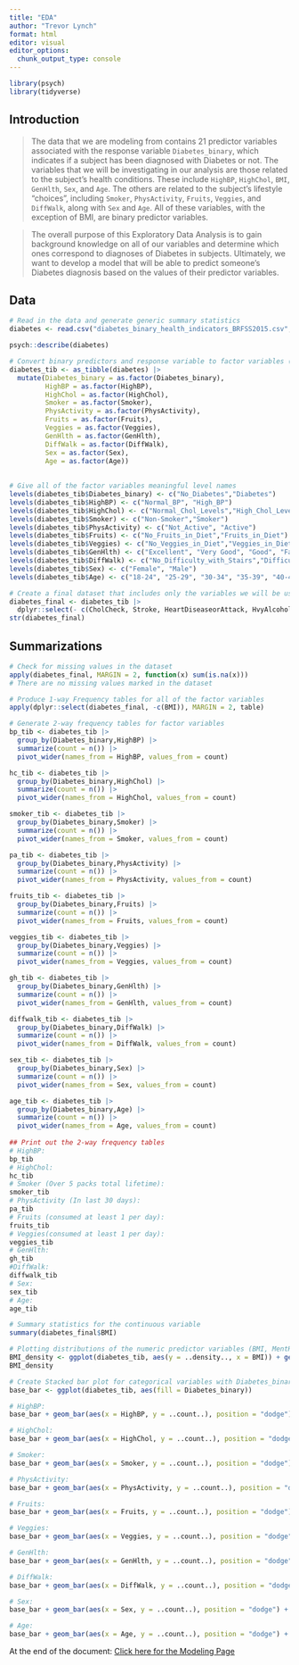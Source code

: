 ```yaml
---
title: "EDA"
author: "Trevor Lynch"
format: html
editor: visual
editor_options: 
  chunk_output_type: console
---
```


```r
library(psych)
library(tidyverse)
```


## Introduction

> The data that we are modeling from contains 21 predictor variables associated with the response variable `Diabetes_binary`, which indicates if a subject has been diagnosed with Diabetes or not. The variables that we will be investigating in our analysis are those related to the subject's health conditions. These include `HighBP`, `HighChol`, `BMI`, `GenHlth`, `Sex`, and `Age`. The others are related to the subject's lifestyle "choices", including `Smoker`, `PhysActivity`, `Fruits`, `Veggies`, and `DiffWalk`, along with `Sex` and `Age`. All of these variables, with the exception of BMI, are binary predictor variables.

> The overall purpose of this Exploratory Data Analysis is to gain background knowledge on all of our variables and determine which ones correspond to diagnoses of Diabetes in subjects. Ultimately, we want to develop a model that will be able to predict someone's Diabetes diagnosis based on the values of their predictor variables.


## Data
```r
# Read in the data and generate generic summary statistics
diabetes <- read.csv("diabetes_binary_health_indicators_BRFSS2015.csv", header = T)

psych::describe(diabetes)
```


```r
# Convert binary predictors and response variable to factor variables (Not converting BMI)
diabetes_tib <- as_tibble(diabetes) |>
  mutate(Diabetes_binary = as.factor(Diabetes_binary),
         HighBP = as.factor(HighBP),
         HighChol = as.factor(HighChol),
         Smoker = as.factor(Smoker),
         PhysActivity = as.factor(PhysActivity),
         Fruits = as.factor(Fruits),
         Veggies = as.factor(Veggies),
         GenHlth = as.factor(GenHlth),
         DiffWalk = as.factor(DiffWalk),
         Sex = as.factor(Sex),
         Age = as.factor(Age))
         
         
# Give all of the factor variables meaningful level names
levels(diabetes_tib$Diabetes_binary) <- c("No_Diabetes","Diabetes")
levels(diabetes_tib$HighBP) <- c("Normal_BP", "High_BP")
levels(diabetes_tib$HighChol) <- c("Normal_Chol_Levels","High_Chol_Levels")
levels(diabetes_tib$Smoker) <- c("Non-Smoker","Smoker")
levels(diabetes_tib$PhysActivity) <- c("Not_Active", "Active")
levels(diabetes_tib$Fruits) <- c("No_Fruits_in_Diet","Fruits_in_Diet")
levels(diabetes_tib$Veggies) <- c("No_Veggies_in_Diet","Veggies_in_Diet")
levels(diabetes_tib$GenHlth) <- c("Excellent", "Very Good", "Good", "Fair", "Poor")
levels(diabetes_tib$DiffWalk) <- c("No_Difficulty_with_Stairs","Difficulty_with_Stairs")
levels(diabetes_tib$Sex) <- c("Female", "Male")
levels(diabetes_tib$Age) <- c("18-24", "25-29", "30-34", "35-39", "40-44", "45-49", "50-54", "55-59", "60-64", "65-69", "70-74", "75-79", "80+")

# Create a final dataset that includes only the variables we will be using in our analysis
diabetes_final <- diabetes_tib |>
  dplyr::select(- c(CholCheck, Stroke, HeartDiseaseorAttack, HvyAlcoholConsump, MentHlth, PhysHlth, AnyHealthcare, NoDocbcCost, Education, Income))
str(diabetes_final)
```


## Summarizations
```r
# Check for missing values in the dataset
apply(diabetes_final, MARGIN = 2, function(x) sum(is.na(x)))
# There are no missing values marked in the dataset

# Produce 1-way Frequency tables for all of the factor variables
apply(dplyr::select(diabetes_final, -c(BMI)), MARGIN = 2, table)

# Generate 2-way frequency tables for factor variables
bp_tib <- diabetes_tib |> 
  group_by(Diabetes_binary,HighBP) |>
  summarize(count = n()) |>
  pivot_wider(names_from = HighBP, values_from = count)

hc_tib <- diabetes_tib |> 
  group_by(Diabetes_binary,HighChol) |>
  summarize(count = n()) |>
  pivot_wider(names_from = HighChol, values_from = count)

smoker_tib <- diabetes_tib |> 
  group_by(Diabetes_binary,Smoker) |>
  summarize(count = n()) |>
  pivot_wider(names_from = Smoker, values_from = count)

pa_tib <- diabetes_tib |> 
  group_by(Diabetes_binary,PhysActivity) |>
  summarize(count = n()) |>
  pivot_wider(names_from = PhysActivity, values_from = count)

fruits_tib <- diabetes_tib |> 
  group_by(Diabetes_binary,Fruits) |>
  summarize(count = n()) |>
  pivot_wider(names_from = Fruits, values_from = count)

veggies_tib <- diabetes_tib |> 
  group_by(Diabetes_binary,Veggies) |>
  summarize(count = n()) |>
  pivot_wider(names_from = Veggies, values_from = count)

gh_tib <- diabetes_tib |> 
  group_by(Diabetes_binary,GenHlth) |>
  summarize(count = n()) |>
  pivot_wider(names_from = GenHlth, values_from = count)

diffwalk_tib <- diabetes_tib |> 
  group_by(Diabetes_binary,DiffWalk) |>
  summarize(count = n()) |>
  pivot_wider(names_from = DiffWalk, values_from = count)

sex_tib <- diabetes_tib |> 
  group_by(Diabetes_binary,Sex) |>
  summarize(count = n()) |>
  pivot_wider(names_from = Sex, values_from = count)

age_tib <- diabetes_tib |> 
  group_by(Diabetes_binary,Age) |>
  summarize(count = n()) |>
  pivot_wider(names_from = Age, values_from = count)
  
## Print out the 2-way frequency tables
# HighBP: 
bp_tib
# HighChol: 
hc_tib
# Smoker (Over 5 packs total lifetime):  
smoker_tib
# PhysActivity (In last 30 days):
pa_tib
# Fruits (consumed at least 1 per day): 
fruits_tib
# Veggies(consumed at least 1 per day):  
veggies_tib
# GenHlth: 
gh_tib
#DiffWalk:
diffwalk_tib
# Sex:
sex_tib
# Age:
age_tib
```


```r
# Summary statistics for the continuous variable
summary(diabetes_final$BMI)
```


```r
# Plotting distributions of the numeric predictor variables (BMI, MentHlth, and PhysHlth)
BMI_density <- ggplot(diabetes_tib, aes(y = ..density.., x = BMI)) + geom_histogram(binwidth = 0.75) + labs(title = "BMI Histogram")
BMI_density 
```


```r
# Create Stacked bar plot for categorical variables with Diabetes_binary variable
base_bar <- ggplot(diabetes_tib, aes(fill = Diabetes_binary))

# HighBP: 
base_bar + geom_bar(aes(x = HighBP, y = ..count..), position = "dodge") + labs(title = "HighBP Bar Plot", y = "Count")

# HighChol:
base_bar + geom_bar(aes(x = HighChol, y = ..count..), position = "dodge") + labs(title = "HighChol Bar Plot", y = "Count")

# Smoker:
base_bar + geom_bar(aes(x = Smoker, y = ..count..), position = "dodge") + labs(title = "Smoker Bar Plot", y = "Count")

# PhysActivity:
base_bar + geom_bar(aes(x = PhysActivity, y = ..count..), position = "dodge") + labs(title = "PhysActivity Bar Plot", y = "Count")

# Fruits:
base_bar + geom_bar(aes(x = Fruits, y = ..count..), position = "dodge") + labs(title = "Fruits Bar Plot", y = "Count")

# Veggies: 
base_bar + geom_bar(aes(x = Veggies, y = ..count..), position = "dodge") + labs(title = "Veggies Bar Plot", y = "Count")

# GenHlth:
base_bar + geom_bar(aes(x = GenHlth, y = ..count..), position = "dodge") + labs(title = "GenHlth Bar Plot", y = "Count")

# DiffWalk:
base_bar + geom_bar(aes(x = DiffWalk, y = ..count..), position = "dodge") + labs(title = "DiffWalk Bar Plot", y = "Count")

# Sex: 
base_bar + geom_bar(aes(x = Sex, y = ..count..), position = "dodge") + labs(title = "Sex Bar Plot", y = "Count")

# Age: 
base_bar + geom_bar(aes(x = Age, y = ..count..), position = "dodge") + labs(title = "Age Bar Plot", y = "Count")
```


At the end of the document: 
[Click here for the Modeling Page](Modeling.html)